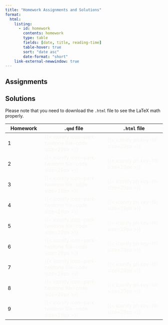 ```yaml
---
title: "Homework Assignments and Solutions"
format: 
  html:
    listing: 
      - id: homework
        contents: homework
        type: table
        fields: [date, title, reading-time]
        table-hover: true
        sort: "date asc"
        date-format: "short"
    link-external-newwindow: true
---
```


## Assignments

::: {#homework}
:::

## Solutions

Please note that you need to download the `.html` file to see the LaTeX math properly.

| Homework | `.qmd` file                                                                     | `.html` file                                                    |
|-----------------|-----------------------------|---------------------------|
| 1        | [{{< iconify icon-park-twotone file-code size=29px >}}]{style="color:#f8f5f0;"} | [{{< iconify ph key-fill size=29px >}}]{style="color:#f8f5f0;"} |
| 2        | [{{< iconify icon-park-twotone file-code size=29px >}}]{style="color:#f8f5f0;"} | [{{< iconify ph key-fill size=29px >}}]{style="color:#f8f5f0;"} |
| 3        | [{{< iconify icon-park-twotone file-code size=29px >}}]{style="color:#f8f5f0;"} | [{{< iconify ph key-fill size=29px >}}]{style="color:#f8f5f0;"} |
| 4        | [{{< iconify icon-park-twotone file-code size=29px >}}]{style="color:#f8f5f0;"} | [{{< iconify ph key-fill size=29px >}}]{style="color:#f8f5f0;"} |
| 5        | [{{< iconify icon-park-twotone file-code size=29px >}}]{style="color:#f8f5f0;"} | [{{< iconify ph key-fill size=29px >}}]{style="color:#f8f5f0;"} |
| 6        | [{{< iconify icon-park-twotone file-code size=29px >}}]{style="color:#f8f5f0;"} | [{{< iconify ph key-fill size=29px >}}]{style="color:#f8f5f0;"} |
| 7        | [{{< iconify icon-park-twotone file-code size=29px >}}]{style="color:#f8f5f0;"} | [{{< iconify ph key-fill size=29px >}}]{style="color:#f8f5f0;"} |
| 8        | [{{< iconify icon-park-twotone file-code size=29px >}}]{style="color:#f8f5f0;"} | [{{< iconify ph key-fill size=29px >}}]{style="color:#f8f5f0;"} |
| 9        | [{{< iconify icon-park-twotone file-code size=29px >}}]{style="color:#f8f5f0;"} | [{{< iconify ph key-fill size=29px >}}]{style="color:#f8f5f0;"} |
